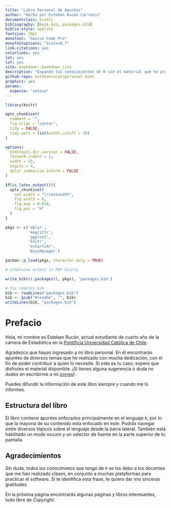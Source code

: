 ```yaml
--- 
title: "Libro Personal de Apuntes"
author: "Hecho por Esteban Rucán Carrasco"
documentclass: krantz
bibliography: [book.bib, packages.bib]
biblio-style: apalike
fontsize: 10pt
monofont: "Source Code Pro"
monofontoptions: "Scale=0.7"
link-citations: yes
colorlinks: yes
lot: yes
lof: yes
site: bookdown::bookdown_site
description: "Expande tus conocimientos de R con el material que he preparado."
github-repo: estebanrucan/personal-book
graphics: yes
params:
  especie: "setosa"
---
```


```r
library(knitr)

opts_chunk$set( 
  comment = "",
  fig.align = "center", 
  tidy = FALSE, 
  tidy.opts = list(width.cutoff = 10)
)

options(
  htmltools.dir.version = FALSE, 
  formatR.indent = 2, 
  width = 55, 
  digits = 4,
  dplyr.summarise.inform = FALSE
)

if(is_latex_output()){
  opts_chunk$set(
    out.width = "\\textwidth", 
    fig.width = 8, 
    fig.asp = 0.618,
    fig.pos = "H"
  )
}

pkgs <- c('dplyr',
          'magrittr', 
          'ggplot2', 
          'knitr', 
          'echarts4r',
          'BiocManager')

pacman::p_load(pkgs, character.only = TRUE)

# otherwise output in PDF blurry

write_bib(c(.packages(), pkgs), 'packages.bib')

# fix remotes bib
bib <- readLines("packages.bib")
bib <- gsub("#readme", "", bib)
writeLines(bib, "packages.bib")
```

# Prefacio {-}

Hola, mi nombre es Esteban Rucán, actual estudiante de cuarto año de la carrera de Estadística en la [Pontificia Universidad Católica de Chile](https://www.uc.cl). 

Agradezco que hayas ingresado a mi libro personal. En él encontrarás apuntes de diversos temas que he realizado con mucha dedicación, con el fin de poder contribuir a quien lo necesite. Si este es tu caso, espero que disfrutes el material disponible. ¡Si tienes alguna sugerencia o duda no dudes en escribirme a mi [correo](mailto:errucan@uc.cl)!.

Puedes difundir la información de este libro siempre y cuando me lo informes.

## Estructura del libro

El libro contiene apuntes enfocados principalmente en el lenguaje `R`, por lo que la mayoría de su contenido esta enfocado en este. Podrás navegar entre diversos tópicos sobre el lenguaje desde la barra lateral. También está habilitado un modo oscuro y un selector de fuente en la parte superior de tu pantalla.

## Agradecimientos

Sin duda, todos los conocimietos que tengo de `R` se los debo a los docentes que me han realizado clases, en conjunto a muchas plataformas para practicar el software. Si te identifica esta frase, te quiero dar mis sinceras gratitudes.

En la próxima página encontrarás algunas páginas y libros interesantes, todo libre de *Copyright*.
